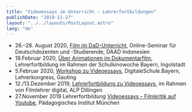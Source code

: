 ```yaml
---
title: "Videoessays im Unterricht — Lehrerfortbildungen"
publishDate: "2019-11-27"
layout: "../../layouts/PostLayout.astro"
lang: "de"
---
```


- 26.–28. August 2020, [Film im DaD-Unterricht](./film-im-daf-unterricht), Online-Seminar für Deutschdozenten und -Studierende, DAAD Indonesien
- 19.Februar 2020, [Über Animationen im Dokumentarfilm](./animationen-im-dokumentarfilm), Lehrerfortbildung im Rahmen der Schulkinowoche Bayern, Ingolstadt
- 5.Februar 2020, [Workshop zu Videoessays](./videoessays-im-unterricht), DigitaleSchule.Bayern, Lehrerkongress, Gauting
- 12./13.Dezember 2019, [Lehrerfortbildung zu Videoessays](./lerntheken-zu-videoessays), im Rahmen von Filmlehrer digital, ALP Dillingen
- 27.November 2019 Lehrerfortbildung [Videoessays – Filmkritik auf Youtube](./lerntheken-zu-videoessays), Pädagogisches Institut München
